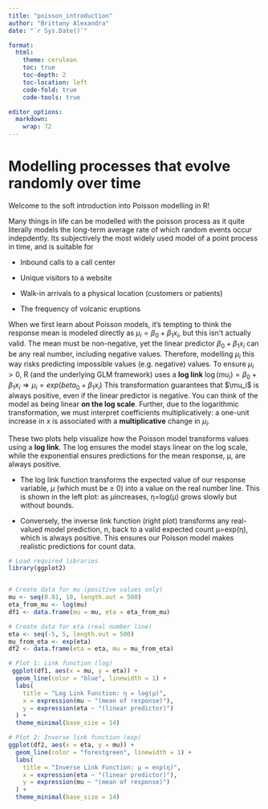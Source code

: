 ```yaml
---
title: "poisson_introduction"
author: "Brittany Alexandra"
date: "`r Sys.Date()`"

format:
  html:
    theme: cerulean
    toc: true
    toc-depth: 2          
    toc-location: left    
    code-fold: true
    code-tools: true

editor_options: 
  markdown: 
    wrap: 72
---
```


# Modelling processes that evolve randomly over time

Welcome to the soft introduction into Poisson modelling in R!

Many things in life can be modelled with the poisson process as it quite
literally models the long-term average rate of which random events occur
indepdently. Its subjectively the most widely used model of a point
process in time, and is suitable for

-   Inbound calls to a call center

-   Unique visitors to a website

-   Walk-in arrivals to a physical location (customers or patients)

-   The frequency of volcanic eruptions

When we first learn about Poisson models, it's tempting to think the
response mean is modeled directly as $\mu_i = \beta_0 + \beta_1 x_i$,
but this isn\'t actually valid. The mean must be non-negative, yet the
linear predictor $\beta_0 + \beta_1 x_i$ can be any real number,
including negative values. Therefore, modelling $\mu_i$ this way risks
predicting impossible values (e.g. negative) values. To ensure
$\mu_i > 0$, R (and the underlying GLM framework) uses a **log link**
$\log(mu_i) = \beta_0 + \beta_1 x_i ⇒ \mu_i =exp(beta_0 + \beta_1 x_i)$
This transformation guarantees that \$\\mu_i\$ is always positive, even
if the linear predictor is negative. You can think of the model as being
linear **on the log scale**. Further, due to the logarithmic
transformation, we must interpret coefficients multiplicatively: a
one-unit increase in $x$ is associated with a **multiplicative** change
in $\mu_i$.

These two plots help visualize how the Poisson model transforms values
using a **log link**. The log ensures the model stays linear on the log
scale, while the exponential ensures predictions for the mean response,
μ, are always positive.

-   The log link function transforms the expected value of our response
    variable, $\mu$ (which must be ≥ 0) into a value on the real number
    line. This is shown in the left plot: as $\mu$increases, η=log⁡(μ)
    grows slowly but without bounds.

-   Conversely, the inverse link function (right plot) transforms any
    real-valued model prediction, n, back to a valid expected count
    μ=exp⁡(η), which is always positive. This ensures our Poisson model
    makes realistic predictions for count data.

```r
# Load required libraries
library(ggplot2)


# Create data for mu (positive values only)
mu <- seq(0.01, 10, length.out = 500)
eta_from_mu <- log(mu)
df1 <- data.frame(mu = mu, eta = eta_from_mu)

# Create data for eta (real number line)
eta <- seq(-5, 5, length.out = 500)
mu_from_eta <- exp(eta)
df2 <- data.frame(eta = eta, mu = mu_from_eta)

# Plot 1: Link function (log)
 ggplot(df1, aes(x = mu, y = eta)) +
  geom_line(color = "blue", linewidth = 1) +
  labs(
    title = "Log Link Function: η = log(μ)",
    x = expression(mu ~ "(mean of response)"),
    y = expression(eta ~ "(linear predictor)")
  ) +
  theme_minimal(base_size = 14)

# Plot 2: Inverse link function (exp)
ggplot(df2, aes(x = eta, y = mu)) +
  geom_line(color = "forestgreen", linewidth = 1) +
  labs(
    title = "Inverse Link Function: μ = exp(η)",
    x = expression(eta ~ "(linear predictor)"),
    y = expression(mu ~ "(mean of response)")
  ) +
  theme_minimal(base_size = 14)
```
